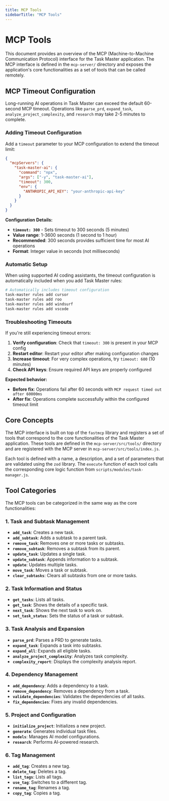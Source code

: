 ```yaml
---
title: MCP Tools
sidebarTitle: "MCP Tools"
---
```


# MCP Tools

This document provides an overview of the MCP (Machine-to-Machine Communication Protocol) interface for the Task Master application. The MCP interface is defined in the `mcp-server/` directory and exposes the application's core functionalities as a set of tools that can be called remotely.

## MCP Timeout Configuration

Long-running AI operations in Task Master can exceed the default 60-second MCP timeout. Operations like `parse_prd`, `expand_task`, `analyze_project_complexity`, and `research` may take 2-5 minutes to complete.

### Adding Timeout Configuration

Add a `timeout` parameter to your MCP configuration to extend the timeout limit:

```json
{
  "mcpServers": {
    "task-master-ai": {
      "command": "npx",
      "args": ["-y", "task-master-ai"],
      "timeout": 300,
      "env": {
        "ANTHROPIC_API_KEY": "your-anthropic-api-key"
      }
    }
  }
}
```

**Configuration Details:**
- **`timeout: 300`** - Sets timeout to 300 seconds (5 minutes)
- **Value range**: 1-3600 seconds (1 second to 1 hour)
- **Recommended**: 300 seconds provides sufficient time for most AI operations
- **Format**: Integer value in seconds (not milliseconds)

### Automatic Setup

When using supported AI coding assistants, the timeout configuration is automatically included when you add Task Master rules:

```bash
# Automatically includes timeout configuration
task-master rules add cursor
task-master rules add roo
task-master rules add windsurf
task-master rules add vscode
```

### Troubleshooting Timeouts

If you're still experiencing timeout errors:

1. **Verify configuration**: Check that `timeout: 300` is present in your MCP config
2. **Restart editor**: Restart your editor after making configuration changes
3. **Increase timeout**: For very complex operations, try `timeout: 600` (10 minutes)
4. **Check API keys**: Ensure required API keys are properly configured

**Expected behavior:**
- **Before fix**: Operations fail after 60 seconds with `MCP request timed out after 60000ms`
- **After fix**: Operations complete successfully within the configured timeout limit

## Core Concepts

The MCP interface is built on top of the `fastmcp` library and registers a set of tools that correspond to the core functionalities of the Task Master application. These tools are defined in the `mcp-server/src/tools/` directory and are registered with the MCP server in `mcp-server/src/tools/index.js`.

Each tool is defined with a name, a description, and a set of parameters that are validated using the `zod` library. The `execute` function of each tool calls the corresponding core logic function from `scripts/modules/task-manager.js`.

## Tool Categories

The MCP tools can be categorized in the same way as the core functionalities:

### 1. Task and Subtask Management

-   **`add_task`**: Creates a new task.
-   **`add_subtask`**: Adds a subtask to a parent task.
-   **`remove_task`**: Removes one or more tasks or subtasks.
-   **`remove_subtask`**: Removes a subtask from its parent.
-   **`update_task`**: Updates a single task.
-   **`update_subtask`**: Appends information to a subtask.
-   **`update`**: Updates multiple tasks.
-   **`move_task`**: Moves a task or subtask.
-   **`clear_subtasks`**: Clears all subtasks from one or more tasks.

### 2. Task Information and Status

-   **`get_tasks`**: Lists all tasks.
-   **`get_task`**: Shows the details of a specific task.
-   **`next_task`**: Shows the next task to work on.
-   **`set_task_status`**: Sets the status of a task or subtask.

### 3. Task Analysis and Expansion

-   **`parse_prd`**: Parses a PRD to generate tasks.
-   **`expand_task`**: Expands a task into subtasks.
-   **`expand_all`**: Expands all eligible tasks.
-   **`analyze_project_complexity`**: Analyzes task complexity.
-   **`complexity_report`**: Displays the complexity analysis report.

### 4. Dependency Management

-   **`add_dependency`**: Adds a dependency to a task.
-   **`remove_dependency`**: Removes a dependency from a task.
-   **`validate_dependencies`**: Validates the dependencies of all tasks.
-   **`fix_dependencies`**: Fixes any invalid dependencies.

### 5. Project and Configuration

-   **`initialize_project`**: Initializes a new project.
-   **`generate`**: Generates individual task files.
-   **`models`**: Manages AI model configurations.
-   **`research`**: Performs AI-powered research.

### 6. Tag Management

-   **`add_tag`**: Creates a new tag.
-   **`delete_tag`**: Deletes a tag.
-   **`list_tags`**: Lists all tags.
-   **`use_tag`**: Switches to a different tag.
-   **`rename_tag`**: Renames a tag.
-   **`copy_tag`**: Copies a tag.